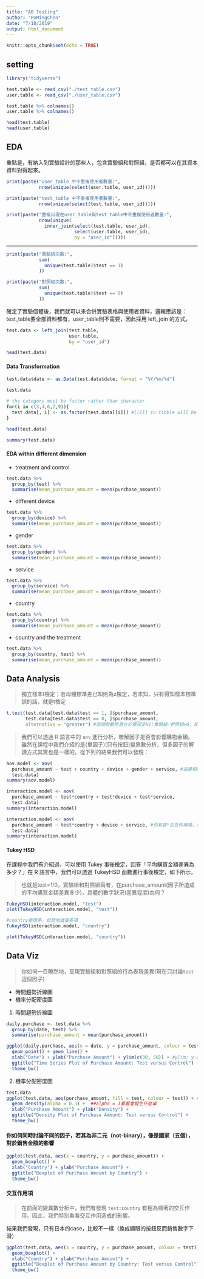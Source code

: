 ```yaml
---
title: "AB Testing"
author: "PoMingChen"
date: "7/18/2019"
output: html_document
---
```


```r
knitr::opts_chunk$set(echo = TRUE)
```

## setting

```r
library("tidyverse")
```

```r
test.table <- read_csv("./test_table.csv")
user.table <- read_csv("./user_table.csv")
```

```r
test.table %>% colnames()
user.table %>% colnames()
```

```r
head(test.table)
head(user.table)
```

## EDA

重點是，有納入到實驗設計的那些人，包含實驗組和對照組，是否都可以在其資本資料對得起來。

```r
print(paste("user_table 中不重複使用者數量:",
            nrow(unique(select(user.table, user_id)))))
```

```r
print(paste("test_table 中不重複使用者數量:",
            nrow(unique(select(test.table, user_id)))))
```

```r
print(paste("重複出現在user_table與test_table中不重複使用者數量:",
            nrow(unique(
              inner_join(select(test.table, user_id),
                         select(user.table, user_id),
                         by = "user_id")))))
```

---

```r
print(paste("實驗組次數:",
            sum(
              unique(test.table)$test == 1)
            ))
```

```r
print(paste("對照組次數:",
            sum(
              unique(test.table)$test == 0)
            ))
```

確定了實驗個體後，我們就可以來合併實驗表格與使用者資料，邏輯應該是：test_table要全部資料都有，user_table則不需要，因此採用 left_join 的方式。

```r
test.data <- left_join(test.table,
                       user.table,
                       by = "user_id")

head(test.data)
```

#### Data Transformation

```r
test.data$date <- as.Date(test.data$date, format = "%Y/%m/%d")

test.data

# the catogory must be factor rather than character
for(i in c(3,4,6,7,9)){
  test.data[, i] <- as.factor(test.data[[i]]) #[[i]] in tibble will be vector, and [i] just be tibble
}

head(test.data)
```

```r
summary(test.data)
```

#### EDA within different dimension

- treatment and control

```r
test.data %>%
  group_by(test) %>%
  summarise(mean_purchase_amount = mean(purchase_amount))
```

- different device

```r
test.data %>%
  group_by(device) %>%
  summarise(mean_purchase_amount = mean(purchase_amount))
```

- gender

```r
test.data %>%
  group_by(gender) %>%
  summarise(mean_purchase_amount = mean(purchase_amount))
```

- service

```r
test.data %>%
  group_by(service) %>%
  summarise(mean_purchase_amount = mean(purchase_amount))
```

- country

```r
test.data %>%
  group_by(country) %>%
  summarise(mean_purchase_amount = mean(purchase_amount))
```

- country and the treatment

```r
test.data %>%
  group_by(country, test) %>%
  summarise(mean_purchase_amount = mean(purchase_amount))
```

## Data Analysis

> 獨立樣本t檢定；若母體標準差已知則為z檢定，若未知，只有得知樣本標準誤的話，就是t檢定

```r
t.test(test.data[test.data$test == 1, ]$purchase_amount,
       test.data[test.data$test == 0, ]$purchase_amount,
       alternative = "greater") #這個參數用意在於要設定H1:實驗組-對照組>0，反之則為= or <
```

> 我們可以透過 R 語言中的 `aov` 進行分析，暸解因子是否會影響購物金額。雖然在課程中我們介紹的是(單因子)(只有按鈕)變異數分析，但多因子的解讀方式其實也是一樣的。從下列的結果我們可以發現：

```r
aov.model <- aov(
  purchase_amount ~ test + country + device + gender + service, #這邊和OLS很像，被解釋變數都是放在左邊
  test.data)
summary(aov.model)
```

```r
interaction.model <- aov(
  purchase_amount ~ test*country + test*device + test*service,
  test.data)
summary(interaction.model)
```

```r
interaction.model <- aov(
  purchase_amount ~ test*country + device + service, #你有寫*交互作用項，就會一次跑三個了。
  test.data)
summary(interaction.model)
```

#### Tukey HSD

在課程中我們有介紹過，可以使用 Tukey 事後檢定，回答「平均購買金額差異為多少？」在 R 語言中，我們可以透過 TukeyHSD 函數進行事後檢定，如下所示。

> 也就是test=1/0，實驗組和對照組兩者，在purchase_amount(因子所造成的平均購買金額差異多少)，具體的數字狀況(差異程度)為何？

```r
TukeyHSD(interaction.model, "test")
plot(TukeyHSD(interaction.model, "test"))
```

```r
#country差很多，自然地就很多項
TukeyHSD(interaction.model, "country")
```

```r
plot(TukeyHSD(interaction.model, "country"))
```


## Data Viz

> 你如何一目瞭然地，呈現實驗組和對照組的行為表現差異(現在只討論`test`這個因子)

- 時間趨勢折線圖
- 機率分配密度圖

1. 時間趨勢折線圖
```r
daily.purchase <- test.data %>%
  group_by(date, test) %>%
  summarise(purchase_amount = mean(purchase_amount))

ggplot(daily.purchase, aes(x = date, y = purchase_amount, colour = test)) + 
  geom_point() + geom_line() +
  xlab("Date") + ylab("Purchase Amount") + ylim(c(30, 50)) + #ylim: y-axis limit
  ggtitle("Time Series Plot of Purchase Amount: Test versus Control") +
  theme_bw()
```

2. 機率分配密度圖
```r
test.data
ggplot(test.data, aes(purchase_amount, fill = test, colour = test)) + #geom_density is for one continuous variable (with kernel base)
  geom_density(alpha = 0.3) +  ##alpha = 1看看會發生什麼事
  xlab("Purchase Amount") + ylab("Density") +
  ggtitle("Density Plot of Purchase Amount: Test versus Control") +
  theme_bw()
```

#### 你如何同時討論不同的因子，若其為非二元（not-binary），像是國家（五個），對於銷售金額的影響
```r
ggplot(test.data, aes(x = country, y = purchase_amount)) +
  geom_boxplot() +
  xlab("Country") + ylab("Purchase Amount") +
  ggtitle("Boxplot of Purchase Amount by Country") +
  theme_bw()
```

#### 交互作用項

> 在前面的變異數分析中，我們有發現 `test:country` 有極為顯著的交互作用。因此，我們特別看看交互作用造成的影響。


結果我們發現，只有日本的case，比較不一樣（換成顯眼的按鈕反而銷售數字下滑）
```r
ggplot(test.data, aes(x = country, y = purchase_amount, colour = test)) + #用colour放在同一個維度去比較（交互作用可以同時呈現）
  geom_boxplot() +
  xlab("Country") + ylab("Purchase Amount") +
  ggtitle("Boxplot of Purchase Amount by Country: Test versus Control") +
  theme_bw()
```

